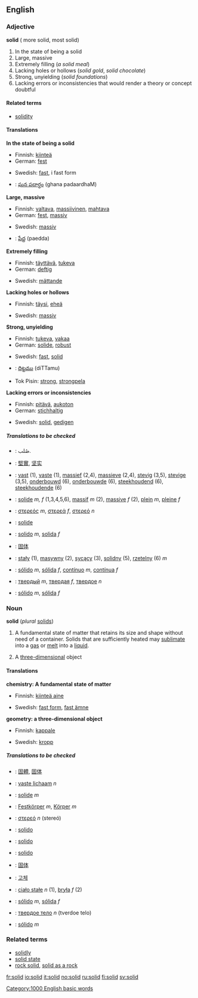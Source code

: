==English==

===Adjective===
'''solid''' ({{compare}} more solid, {{super}} most solid)

#In the state of being a solid
#Large, massive
#Extremely filling (''a solid meal'')
#Lacking holes or hollows (''solid gold'', ''solid chocolate'')
#Strong, unyielding (''solid foundations'')
#Lacking errors or inconsistencies that would render a theory or concept doubtful

====Related terms====
* [[solidity]]

====Translations====
'''In the state of being a solid'''
{{top}}
*Finnish: [[kiinteä]]
*German: [[fest]]
{{mid}}
*Swedish: [[fast]], i fast form
*{{te}}: [[ఘన పదార్ధం]] (ghana padaardhaM)
{{bottom}}

'''Large, massive'''
{{top}}
*Finnish: [[valtava]], [[massiivinen]], [[mahtava]]
*German: [[fest]], [[massiv]]
{{mid}}
*Swedish: [[massiv]]
*{{te}}: [[పేద్ద]] (paedda)
{{bottom}}

'''Extremely filling'''
{{top}}
*Finnish: [[täyttävä]], [[tukeva]]
*German: [[deftig]]
{{mid}}
*Swedish: [[mättande]]
{{bottom}}

'''Lacking holes or hollows'''
{{top}}
*Finnish: [[täysi]], [[eheä]]
{{mid}}
*Swedish: [[massiv]]
{{bottom}}

'''Strong, unyielding'''
{{top}}
*Finnish: [[tukeva]], [[vakaa]]
*German: [[solide]], [[robust]]
{{mid}}
*Swedish: [[fast]], [[solid#Swedish|solid]]
*{{te}}: [[దిట్టము]] (diTTamu)
*Tok Pisin: [[strong]], [[strongpela]]
{{bottom}}

'''Lacking errors or inconsistencies'''
{{top}}
*Finnish: [[pitävä]], [[aukoton]]
*German: [[stichhaltig]]
{{mid}}
*Swedish: [[solid#Swedish|solid]], [[gedigen]]
{{bottom}}

=====Translations to be checked=====
{{checktrans}}
*{{ttbc|Arabic}}: صُلب.
*{{ttbc|Chinese}}: [[堅實]], [[坚实]]
*{{ttbc|Dutch}}: [[vast]] (1), [[vaste]] (1), [[massief]] (2,4), [[massieve]] (2,4), [[stevig]] (3,5), [[stevige]] (3,5), [[onderbouwd]] (6), [[onderbouwde]] (6), [[steekhoudend]] (6), [[steekhoudende]] (6)
*{{ttbc|French}}: [[solide]] ''m, f'' (1,3,4,5,6), [[massif]] ''m'' (2), [[massive]] ''f'' (2), [[plein]] ''m'', [[pleine]] ''f''
*{{ttbc|Greek}}: [[:el:στερεός|στερεός]] ''m'', [[:el:στερεός|στερεά]] ''f'', [[:el:στερεός|στερεό]] ''n''
*{{ttbc|Interlingua}}: [[solide]]
*{{ttbc|Italian}}: [[solido]] ''m'', [[solida]] ''f''
*{{ttbc|Japanese}}: [[固体]]
*{{ttbc|Polish}}: [[stały]] (1), [[masywny]] (2), [[sycący]] (3), [[solidny]] (5), [[rzetelny]] (6) ''m''
*{{ttbc|Portuguese}}: [[sólido]] ''m'', [[sólida]] ''f'', [[contínuo]] ''m'', [[contínua]] ''f''
*{{ttbc|Russian}}: [[твердый]] ''m'', [[твердая]] ''f'', [[твердое]] ''n''
*{{ttbc|Spanish}}: [[sólido]] ''m'', [[sólida]] ''f''

===Noun===
'''solid''' (''plural'' [[solids]])

# {{chemistry}} A fundamental state of matter that retains its size and shape without need of a container.  Solids that are sufficiently heated may [[sublimate]] into a [[gas]] or [[melt]] into a [[liquid]].
#{{geometry}} A [[three-dimensional]] object

====Translations====
'''chemistry: A fundamental state of matter'''
{{top}}
*Finnish: [[kiinteä aine]]
{{mid}}
*Swedish: [[fast form]], [[fast ämne]]
{{bottom}}

'''geometry: a three-dimensional object'''
{{top}}
*Finnish: [[kappale]]
{{mid}}
*Swedish: [[kropp]]
{{bottom}}

=====Translations to be checked=====
{{checktrans}}
*{{ttbc|Chinese}}: [[固體]], [[固体]]
*{{ttbc|Dutch}}: [[vaste lichaam]] ''n''
*{{ttbc|French}}: [[solide]] ''m''
*{{ttbc|German}}: [[Festkörper]] ''m'', [[Körper]] ''m''
*{{ttbc|Greek}}: [[:el:στερεός|στερεό]] ''n'' (stereó)
*{{ttbc|Ido}}: [[solido]]
*{{ttbc|Interlingua}}: [[solido]]
*{{ttbc|Italian}}: [[solido]]
*{{ttbc|Japanese}}: [[固体]]
*{{ttbc|Korean}}: [[고체]]
*{{ttbc|Polish}}: [[ciało stałe]] ''n'' (1), [[bryła]] ''f'' (2)
*{{ttbc|Portuguese}}: [[sólido]] ''m'', [[sólida]] ''f''
*{{ttbc|Russian}}: [[твердое тело]] ''n'' (tverdoe telo)
*{{ttbc|Spanish}}: [[sólido]] ''m''

===Related terms===
*[[solidly]]
*[[solid state]]
*[[rock solid]], [[solid as a rock]]



<!-- Categories -->
[[Category:1000 English basic words]]

[[fr:solid]]
[[io:solid]]
[[it:solid]]
[[no:solid]]
[[ru:solid]]
[[fi:solid]]
[[sv:solid]]
